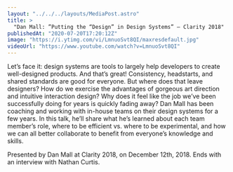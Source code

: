 ```yaml
---
layout: "../../../layouts/MediaPost.astro"
title: >
  "Dan Mall: ”Putting the “Design” in Design Systems” — Clarity 2018"
publishedAt: "2020-07-20T17:20:12Z"
image: "https://i.ytimg.com/vi/LmnuoSvt8QI/maxresdefault.jpg"
videoUrl: "https://www.youtube.com/watch?v=LmnuoSvt8QI"
---
```


Let’s face it: design systems are tools to largely help developers to create well-designed products. And that’s great! Consistency, headstarts, and shared standards are good for everyone. But where does that leave designers? How do we exercise the advantages of gorgeous art direction and intuitive interaction design? Why does it feel like the job we’ve been successfully doing for years is quickly fading away? Dan Mall has been coaching and working with in-house teams on their design systems for a few years. In this talk, he’ll share what he’s learned about each team member’s role, where to be efficient vs. where to be experimental, and how we can all better collaborate to benefit from everyone’s knowledge and skills.

Presented by Dan Mall at Clarity 2018, on December 12th, 2018. Ends with an interview with Nathan Curtis.
